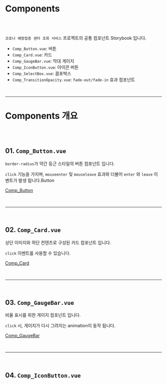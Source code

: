 
<Meta title="Components/인트로" component={Button}/>

# Components
<br/><br/>

``코로나 예방접종 센터 조회 서비스`` 프로젝트의 공통 컴포넌트 Storybook 입니다.

* ``Comp_Button.vue``: 버튼
* ``Comp_Card.vue``: 카드
* ``Comp_GaugeBar.vue``: 막대 게이지
* ``Comp_IconButton.vue``: 아이콘 버튼
* ``Comp_SelectBox.vue``: 콤포박스
* ``Comp_TransitionOpacity.vue``: ``fade-out/fade-in`` 효과 컴포넌트



<br/><hr/>


# Components 개요
<br/><br/>


## 01. ``Comp_Button.vue``

``border-radius``가 약간 둥근 스타일의 버튼 컴포넌트 입니다.

``click`` 기능을 가지며, ``mouseenter`` 및 ``mouseleave`` 효과와 더불어 ``enter`` 와 ``leave`` 이벤트가 발생 됩니다.Button

[Comp_Button](?path=/story/components-comp-button--basic)



<br/><hr/><br/>



## 02. ``Comp_Card.vue``

상단 이미지와 하단 컨텐츠로 구성된 카드 컴포넌트 입니다.

``click`` 이벤트를 사용할 수 있습니다.

[Comp_Card](?path=/story/components-comp-card--basic)



<br/><hr/><br/>



## 03. ``Comp_GaugeBar.vue``

비율 표시를 위한 게이지 컴포넌트 입니다.

``click`` 시, 게이지가 다시 그려지는 animation이 동작 됩니다.

[Comp_GaugeBar](?path=/story/components-card-gaugebar--basic)



<br/><hr/><br/>



## 04. ``Comp_IconButton.vue``